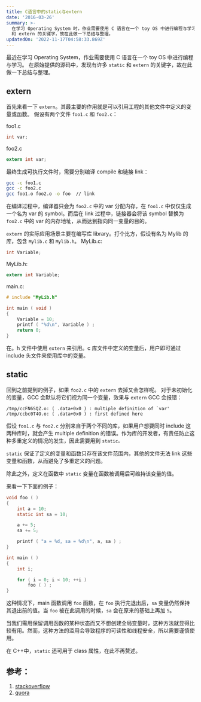```yaml
---
title: C语言中的static与extern
date: '2016-03-26'
summary: >-
  在学习 Operating System 时，作业需要使用 C 语言在一个 toy OS 中进行编程与学习。 在原始提供的源码中，发现有许多 static
  和 extern 的关键字，故在此做一下总结与整理。
updatedOn: '2022-11-17T04:58:33.869Z'
---
```


最近在学习 Operating System，作业需要使用 C 语言在一个 toy OS 中进行编程与学习。 在原始提供的源码中，发现有许多 `static` 和 `extern` 的关键字，故在此做一下总结与整理。

## extern

首先来看一下 `extern`。其最主要的作用就是可以引用工程的其他文件中定义的变量或函数。
假设有两个文件 `foo1.c` 和 `foo2.c`：

foo1.c

```c
int var;
```

foo2.c

```c
extern int var;
```

最终生成可执行文件时，需要分别编译 compile 和链接 link：

```bash
gcc -c foo1.c
gcc -c foo2.c
gcc foo1.o foo2.o -o foo  // link
```

在编译过程中，编译器只会为 `foo2.c` 中的 var 分配内存，在 `foo1.c` 中仅仅生成一个名为 var 的 symbol。而后在 link 过程中，链接器会将该 symbol 替换为 `foo2.c` 中的 var 的内存地址，从而达到指向同一变量的目的。

`extern` 的实际应用场景主要在编写库 library。打个比方，假设有名为 Mylib 的库，包含 `Mylib.c` 和 `Mylib.h`。
MyLib.c:

```c
int Variable;
```

MyLib.h:

```c
extern int Variable;
```

main.c:

```c
# include "MyLib.h"

int main ( void )
{
    Variable = 10;
    printf ( "%d\n", Variable ) ;
    return 0;
}
```

在。h 文件中使用 `extern` 来引用。c 库文件中定义的变量后，用户即可通过 include 头文件来使用库中的变量。

## static

回到之前提到的例子，如果 `foo2.c` 中的 `extern` 去掉又会怎样呢。
对于未初始化的变量，GCC 会默认将它们视为同一个变量，效果与 `extern` GCC 会报错：

```
/tmp/ccFN6SQZ.o: ( .data+0x0 ) : multiple definition of `var'
/tmp/ccbc0T4O.o: ( .data+0x0 ) : first defined here
```

假设 `foo1.c` 与 `foo2.c` 分别来自于两个不同的库，如果用户想要同时 include 这两种库时，就会产生 multiple definition 的错误。作为库的开发者，有责任防止这种多重定义的情况的发生，因此需要用到 `static。`

`static` 保证了定义的变量和函数只存在该文件范围内，其他的文件无法 link 这些变量和函数，从而避免了多重定义的问题。

除此之外，定义在函数中 `static` 变量在函数被调用后可维持该变量的值。

来看一下下面的例子：

```c
void foo ( )
{
    int a = 10;
    static int sa = 10;

    a += 5;
    sa += 5;

    printf ( "a = %d, sa = %d\n", a, sa ) ;
}

int main ( )
{
    int i;

    for ( i = 0; i < 10; ++i )
        foo ( ) ;
}
```

这种情况下，main 函数调用 `foo` 函数，在 `foo` 执行完退出后，`sa` 变量仍然保持其退出前的值。当 `foo` 被在此调用的时候，`sa` 会在原来的基础上再加 `5`。

当我们需用保留调用函数的某种状态而又不想创建全局变量时，这种方法就显得比较有用。然而，这种方法的滥用会导致程序的可读性和线程安全，所以需要谨慎使用。

在 C++中，`static` 还可用于 class 属性，在此不再赘述。

## 参考：

1.  [stackoverflow](http://stackoverflow.com/questions/572547/what-does-static-mean-in-a-c-program/572550#572550)
2.  [quora](https://www.quora.com/What-is-the-deep-difference-between-static-extern-declaration-in-C-C++-programming)
